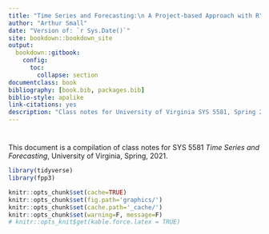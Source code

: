 ```yaml
--- 
title: "Time Series and Forecasting:\n A Project-based Approach with R"
author: "Arthur Small"
date: "Version of: `r Sys.Date()`"
site: bookdown::bookdown_site
output:
  bookdown::gitbook:
    config:
      toc:
        collapse: section
documentclass: book
bibliography: [book.bib, packages.bib]
biblio-style: apalike
link-citations: yes
description: "Class notes for University of Virginia SYS 5581, Spring 2021"
---
```


# {-}

This document is a compilation of class notes for SYS 5581 *Time Series and Forecasting*, University of Virginia, Spring, 2021.


```r
library(tidyverse)
library(fpp3)
```

```r
knitr::opts_chunk$set(cache=TRUE)
knitr::opts_chunk$set(fig.path='graphics/')
knitr::opts_chunk$set(cache.path='_cache/')
knitr::opts_chunk$set(warning=F, message=F)
# knitr::opts_knit$get(kable.force.latex = TRUE)
```
